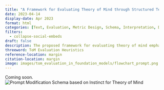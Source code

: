 ```yaml
---
title: "A Framework for Evaluating Theory of Mind through Structured Testing"
date: 2023-04-14
display-date: Apr 2023
format: html
categories: [Text, Evaluation, Metric Design, Schema, Interpretation, Data Annotation, Foundation Models, Example]
filters:
  - collapse-social-embeds
draft: false
description: The proposed framework for evaluating theory of mind emphasizes user instinct derivation and creation of evaluation problems that reflect this instinct. Irrespective of the test, it comprises three key steps - instinct derivation, prompt modification and process evaluation - that together lead to more structured and effective evaluation methods for testing theory of mind.
threeword: ToM Evaluation Heuristics
reference-location: margin
citation-location: margin
image: images/tom_evaluation_in_foundation_models/flowchart_prompt.png
---
```

Coming soon.
![Prompt Modification Schema based on Instinct for Theory of Mind](images/tom_evaluation_in_foundation_models/flowchart_prompt.png)